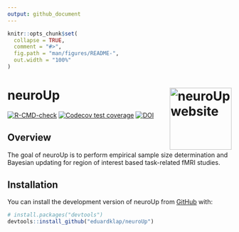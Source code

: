 ```yaml
---
output: github_document
---
```


<!-- README.md is generated from README.Rmd. Please edit that file -->

```r
knitr::opts_chunk$set(
  collapse = TRUE,
  comment = "#>",
  fig.path = "man/figures/README-",
  out.width = "100%"
)
```

# neuroUp <a href="https://eduardklap.github.io/neuroUp/"><img src="man/figures/logo.png" align="right" height="139" alt="neuroUp website" /></a>

<!-- badges: start -->
[![R-CMD-check](https://github.com/eduardklap/neuroUp/actions/workflows/R-CMD-check.yaml/badge.svg)](https://github.com/eduardklap/neuroUp/actions/workflows/R-CMD-check.yaml)
[![Codecov test coverage](https://codecov.io/gh/eduardklap/neuroUp/branch/main/graph/badge.svg)](https://app.codecov.io/gh/eduardklap/neuroUp?branch=main)
[![DOI](https://zenodo.org/badge/DOI/10.5281/zenodo.11526169.svg)](https://doi.org/10.5281/zenodo.11526169)
<!-- badges: end -->

## Overview

The goal of neuroUp is to perform empirical sample size determination and Bayesian updating for region of interest based task-related fMRI studies.

## Installation

You can install the development version of neuroUp from [GitHub](https://github.com/) with:

``` r
# install.packages("devtools")
devtools::install_github("eduardklap/neuroUp")
```
